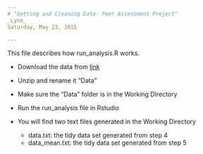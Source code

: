 ```yaml
---
# "Getting and Cleaning Data- Peer Assessment Project"
_Lynn_
Saturday, May 23, 2015

---
```


This file describes how run_analysis.R works.

* Download the data from [link](https://d396qusza40orc.cloudfront.net/getdata%2Fprojectfiles%2FUCI%20HAR%20Dataset.zip) 

* Unzip and rename it "Data"

* Make sure the "Data" folder is in the Working Directory

* Run the run_analysis file in Rstudio

* You will find two text files generated in the Working Directory
    + data.txt: the tidy data set generated from step 4
    + data_mean.txt: the tidy data set generated from step 5

